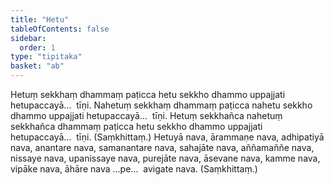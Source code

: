 ```yaml
---
title: "Hetu"
tableOfContents: false
sidebar:
  order: 1
type: "tipitaka"
basket: "ab"
---
```



<DynamicBreadcrumb />

<Division number="330">

<Paragraph number="688">
Hetuṃ sekkhaṃ dhammaṃ paṭicca hetu sekkho dhammo uppajjati hetupaccayā…  tīṇi.
</Paragraph>

<Paragraph number="689">
Nahetuṃ sekkhaṃ dhammaṃ paṭicca nahetu sekkho dhammo uppajjati hetupaccayā…  tīṇi.
</Paragraph>

<Paragraph number="690">
Hetuṃ sekkhañca nahetuṃ sekkhañca dhammaṃ paṭicca hetu sekkho dhammo uppajjati hetupaccayā…  tīṇi. (Saṃkhittaṃ.)
</Paragraph>

</Division>
<Division number="331">

<Paragraph number="691">
Hetuyā nava, ārammaṇe nava, adhipatiyā nava, anantare nava, samanantare nava, sahajāte nava, aññamaññe nava, nissaye nava, upanissaye nava, purejāte nava, āsevane nava, kamme nava, vipāke nava, āhāre nava …pe…  avigate nava. (Saṃkhittaṃ.)
</Paragraph>
</Division>